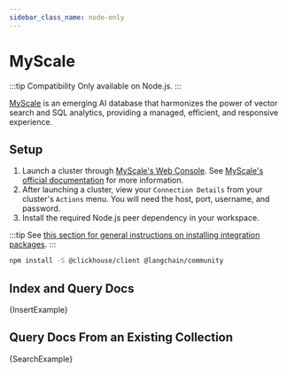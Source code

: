 ```yaml
---
sidebar_class_name: node-only
---
```



# MyScale

:::tip Compatibility
Only available on Node.js.
:::

[MyScale](https://myscale.com/) is an emerging AI database that harmonizes the power of vector search and SQL analytics, providing a managed, efficient, and responsive experience.

## Setup

1. Launch a cluster through [MyScale's Web Console](https://console.myscale.com/). See [MyScale's official documentation](https://docs.myscale.com/en/quickstart/) for more information.
2. After launching a cluster, view your `Connection Details` from your cluster's `Actions` menu. You will need the host, port, username, and password.
3. Install the required Node.js peer dependency in your workspace.

:::tip
See [this section for general instructions on installing integration packages](/docs/get_started/installation#installing-integration-packages).
:::

```bash npm2yarn
npm install -S @clickhouse/client @langchain/community
```

## Index and Query Docs


<CodeBlock language="typescript">{InsertExample}</CodeBlock>

## Query Docs From an Existing Collection


<CodeBlock language="typescript">{SearchExample}</CodeBlock>
